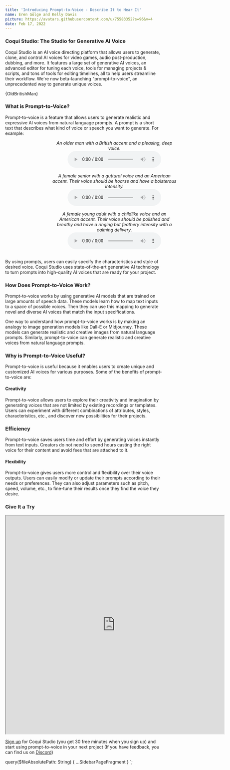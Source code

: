 ```yaml
---
title: 'Introducing Prompt-to-Voice - Describe It to Hear It'
name: Eren Gölge and Kelly Davis
picture: https://avatars.githubusercontent.com/u/75583352?s=96&v=4
date: Feb 17, 2022
---
```



### Coqui Studio: The Studio for Generative AI Voice

Coqui Studio is an AI voice directing platform that allows users to generate, clone, and control AI voices
for video games, audio post-production, dubbing, and more. It features a large set of generative AI voices,
an advanced editor for tuning each voice, tools for managing projects & scripts, and tons of tools for
editing timelines, all to help users streamline their workflow. We're now beta-launching "prompt-to-voice",
an unprecedented way to generate unique voices.

{OldBritishMan}

### What is Prompt-to-Voice?

Prompt-to-voice is a feature that allows users to generate realistic and expressive AI voices from natural
language prompts. A prompt is a short text that describes what kind of voice or speech you want to generate.
For example:

<div style="width:700px;" align="center">
  <figcaption style="width:400px;">
    <i>An older man with a British accent and a pleasing, deep voice.</i>
  </figcaption>
  <audio
    controls
    src="https://coqui-ai-public-data.s3.amazonaws.com/website/audio/old-british-man.wav"
    type="audio/wav"
  ></audio>
  <br />
  <br />
  <figcaption style="width:400px;">
    <i>
      A female senior with a guttural voice and an American accent. Their voice should be hoarse and
      have a boisterous intensity.
    </i>
  </figcaption>
  <audio
    controls
    src="https://coqui-ai-public-data.s3.amazonaws.com/website/audio/old-american-woman.wav"
    type="audio/wav"
  ></audio>
  <br />
  <br />
  <figcaption style="width:400px;">
    <i>
      A female young adult with a childlike voice and an American accent. Their voice should be
      polished and breathy and have a ringing but feathery intensity with a calming delivery.
    </i>
  </figcaption>
  <audio
    controls
    src="https://coqui-ai-public-data.s3.amazonaws.com/website/audio/young-american-female-adult.wav"
    type="audio/wav"
  ></audio>
  <br />
  <br />
</div>

By using prompts, users can easily specify the characteristics and style of desired voice. Coqui Studio
uses state-of-the-art generative AI technology to turn prompts into high-quality AI voices that are ready
for your project.

### How Does Prompt-to-Voice Work?

Prompt-to-voice works by using generative AI models that are trained on large amounts of speech data. These
models learn how to map text inputs to a space of possible voices. Then they can use this mapping to generate
novel and diverse AI voices that match the input specifications.

One way to understand how prompt-to-voice works is by making an analogy to image generation models like Dall-E
or Midjourney. These models can generate realistic and creative images from natural language prompts. Similarly,
prompt-to-voice can generate realistic and creative voices from natural language prompts.

### Why is Prompt-to-Voice Useful?

Prompt-to-voice is useful because it enables users to create unique and customized AI voices for various purposes.
Some of the benefits of prompt-to-voice are:

#### Creativity

Prompt-to-voice allows users to explore their creativity and imagination by generating voices that are not limited
by existing recordings or templates. Users can experiment with different combinations of attributes, styles,
characteristics, etc., and discover new possibilities for their projects.

### Efficiency

Prompt-to-voice saves users time and effort by generating voices instantly from text inputs. Creators do not need
to spend hours casting the right voice for their content and avoid fees that are attached to it.

#### Flexibility

Prompt-to-voice gives users more control and flexibility over their voice outputs. Users can easily modify or update
their prompts according to their needs or preferences. They can also adjust parameters such as pitch, speed, volume,
etc., to fine-tune their results once they find the voice they desire.

### Give It a Try

<div align="center">
  <iframe
    scrolling="no"
    style="width:700px; height:700px"
    src="https://xrzqpeyo.coqui.ai/widget/prompt-to-voice"
  ></iframe>
</div>

[Sign up](https://app.coqui.ai/auth/signup) for Coqui Studio (you get 30 free minutes when you sign up) and start
using prompt-to-voice in your next project (If you have feedback, you can find us on [Discord](https://discord.gg/zvaJE2MHVf))

  query($fileAbsolutePath: String) {
    ...SidebarPageFragment
  }
`;

